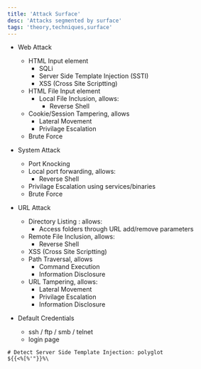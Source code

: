 ```yaml
---
title: 'Attack Surface'
desc: 'Attacks segmented by surface'
tags: 'theory,techniques,surface'
---
```





* Web Attack
    * HTML Input element
        * SQLi
        * Server Side Template Injection (SSTI)
        * XSS (Cross Site Scriptting)
    * HTML File Input element
        * Local File Inclusion, allows:
            * Reverse Shell
    * Cookie/Session Tampering, allows
        * Lateral Movement
        * Privilage Escalation
    * Brute Force

* System Attack
    * Port Knocking
    * Local port forwarding, allows:
        * Reverse Shell
    * Privilage Escalation using services/binaries
    * Brute Force

* URL Attack
    * Directory Listing : allows:
        * Access folders through URL add/remove parameters
    * Remote File Inclusion, allows:
        * Reverse Shell
    * XSS (Cross Site Scriptting)
    * Path Traversal, allows
        * Command Execution
        * Information Disclosure
    * URL Tampering, allows:
        * Lateral Movement
        * Privilage Escalation
        * Information Disclosure

* Default Credentials
    * ssh / ftp / smb / telnet
    * login page



```
# Detect Server Side Template Injection: polyglot
${{<%[%'"}}%\
```

















